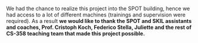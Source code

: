 We had the chance to realize this project into the SPOT building, hence we had access to a lot of different machines (trainings and supervision were required).
As a result **we would like to thank the SPOT and SKIL assistants and coaches, Prof. Cristoph Koch, Federico Stella, Juliette and the rest of CS-358 teaching team that made this project possible.**